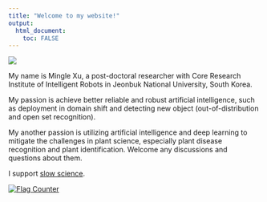 ```yaml
---
title: "Welcome to my website!"
output: 
  html_document:
    toc: FALSE
---
```


![](./data/Mingle.jpg)

My name is Mingle Xu, a post-doctoral researcher with Core Research Institute of Intelligent Robots
in Jeonbuk National University, South Korea.

My passion is achieve better reliable and robust artificial intelligence, such as deployment in domain shift and detecting new object (out-of-distribution and open set recognition).

My another passion is utilizing artificial intelligence and deep learning to mitigate the challenges in plant science, especially plant disease recognition and plant identification. Welcome any discussions and questions about them.

I support [slow science](https://en.wikipedia.org/wiki/Slow_science).

<a href="https://info.flagcounter.com/aiNW"><img src="https://s11.flagcounter.com/count2/aiNW/bg_FFFFFF/txt_000000/border_CCCCCC/columns_2/maxflags_10/viewers_0/labels_0/pageviews_0/flags_0/percent_0/" alt="Flag Counter" border="0"></a>